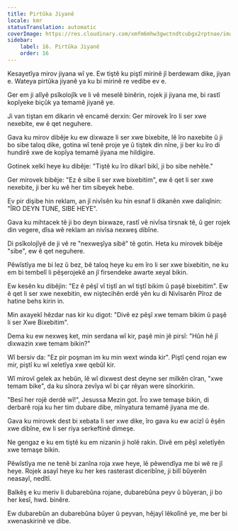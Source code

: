 ```yaml
---
title: Pirtûka Jiyanê
locale: kmr
statusTranslation: automatic
coverImage: https://res.cloudinary.com/xmfm6mhw3gwctndtcubgx2rptnae/image/upload/v1740468922/small_cover_tratado_de_psicologia_revolucionaria_a4c0dca4e0.webp
sidebar:
    label: 16. Pirtûka Jiyanê
    order: 16
---
```

Kesayetîya mirov jiyana wî ye. Ew tiştê ku piştî mirinê jî berdewam dike, jiyan e. Wateya pirtûka jiyanê ya ku bi mirinê re vedibe ev e.

Ger em ji alîyê psîkolojîk ve li vê meselê binêrin, rojek ji jiyana me, bi rastî kopîyeke biçûk ya temamê jiyanê ye.

Ji van tiştan em dikarin vê encamê derxin: Ger mirovek îro li ser xwe nexebite, ew ê qet neguhere.

Gava ku mirov dibêje ku ew dixwaze li ser xwe bixebite, lê îro naxebite û ji bo sibe taloq dike, gotina wî tenê proje ye û tiştek din nîne, ji ber ku îro di hundirê xwe de kopîya temamê jiyana me hildigire.

Gotinek xelkî heye ku dibêje: "Tiştê ku îro dikarî bikî, ji bo sibe nehêle."

Ger mirovek bibêje: "Ez ê sibe li ser xwe bixebitim", ew ê qet li ser xwe nexebite, ji ber ku wê her tim sibeyek hebe.

Ev pir dişibe hin reklam, an jî nivîsên ku hin esnaf li dikanên xwe daliqînin: "ÎRO DEYN TUNE, SIBE HEYE".

Gava ku mihtacek tê ji bo deyn bixwaze, rastî vê nivîsa tirsnak tê, û ger rojek din vegere, dîsa wê reklam an nivîsa nexweş dibîne.

Di psîkolojîyê de ji vê re "nexweşîya sibê" tê gotin. Heta ku mirovek bibêje "sibe", ew ê qet neguhere.

Pêwîstîya me bi lez û bez, bê taloq heye ku em îro li ser xwe bixebitin, ne ku em bi tembelî li pêşerojekê an jî firsendeke awarte xeyal bikin.

Ew kesên ku dibêjin: "Ez ê pêşî vî tiştî an wî tiştî bikim û paşê bixebitim". Ew ê qet li ser xwe nexebitin, ew niştecihên erdê yên ku di Nivîsarên Pîroz de hatine behs kirin in.

Min axayekî hêzdar nas kir ku digot: "Divê ez pêşî xwe temam bikim û paşê li ser Xwe Bixebitim".

Dema ku ew nexweş ket, min serdana wî kir, paşê min jê pirsî: "Hûn hê jî dixwazin xwe temam bikin?"

Wî bersiv da: "Ez pir poşman im ku min wext winda kir". Piştî çend rojan ew mir, piştî ku wî xeletîya xwe qebûl kir.

Wî mirovî gelek ax hebûn, lê wî dixwest dest deyne ser milkên cîran, "xwe temam bike", da ku sînora zevîya wî bi çar rêyan were sînorkirin.

"Besî her rojê derdê wî!", Jesussa Mezin got. Îro xwe temaşe bikin, di derbarê roja ku her tim dubare dibe, mînyatura temamê jiyana me de.

Gava ku mirovek dest bi xebata li ser xwe dike, îro gava ku ew acizî û êşên xwe dibîne, ew li ser riya serkeftinê dimeşe.

Ne gengaz e ku em tiştê ku em nizanin ji holê rakin. Divê em pêşî xeletîyên xwe temaşe bikin.

Pêwîstîya me ne tenê bi zanîna roja xwe heye, lê pêwendîya me bi wê re jî heye. Rojek asayî heye ku her kes rasterast diceribîne, ji bilî bûyerên neasayî, nedîtî.

Balkêş e ku meriv li dubarebûna rojane, dubarebûna peyv û bûyeran, ji bo her kesî, hwd. binêre.

Ew dubarebûn an dubarebûna bûyer û peyvan, hêjayî lêkolînê ye, me ber bi xwenaskirinê ve dibe.

